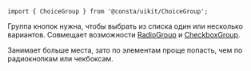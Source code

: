 
```tsx
import { ChoiceGroup } from '@consta/uikit/ChoiceGroup';
```

Группа кнопок нужна, чтобы выбрать из списка один или несколько вариантов.
Совмещает возможности [RadioGroup](##LIBS.LIB.STAND/lib:uikit/stand:components-radiogroup-stable) и
[CheckboxGroup](##LIBS.LIB.STAND/lib:uikit/stand:components-checkboxgroup-stable).

Занимает больше места, зато по элементам проще попасть, чем по радиокнопкам
или чекбоксам.

<ChoiceGroupExample />
